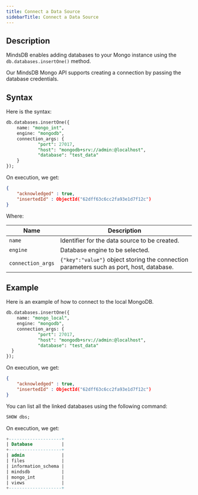 ```yaml
---
title: Connect a Data Source
sidebarTitle: Connect a Data Source
---
```


## Description

MindsDB enables adding databases to your Mongo instance using the
`db.databases.insertOne()` method.

Our MindsDB Mongo API supports creating a connection by passing the database
credentials.

## Syntax

Here is the syntax:

```sql
db.databases.insertOne({
    name: "mongo_int",
    engine: "mongodb",
    connection_args: {
            "port": 27017,
            "host": "mongodb+srv://admin:@localhost",
            "database": "test_data"
    }
});
```

On execution, we get:

```json
{
	"acknowledged" : true,
	"insertedId" : ObjectId("62dff63c6cc2fa93e1d7f12c")
}
```

Where:

| Name              | Description                                                                              |
| ----------------- | ---------------------------------------------------------------------------------------- |
| `name`            | Identifier for the data source to be created.                                            |
| `engine`          | Database engine to be selected.                                                          |
| `connection_args` | `{"key":"value"}` object storing the connection parameters such as port, host, database. |

## Example

Here is an example of how to connect to the local MongoDB.

```sql
db.databases.insertOne({
    name: "mongo_local",
    engine: "mongodb",
    connection_args: {
            "port": 27017,
            "host": "mongodb+srv://admin:@localhost",
            "database": "test_data"
  }
});
```

On execution, we get:

```json
{
	"acknowledged" : true,
	"insertedId" : ObjectId("62dff63c6cc2fa93e1d7f12c")
}
```

You can list all the linked databases using the following command:

```sql
SHOW dbs;
```

On execution, we get:

```sql
+--------------------+
| Database           |
+--------------------+
| admin              |
| files              |
| information_schema |
| mindsdb            |
| mongo_int          |
| views              |
+--------------------+
```
